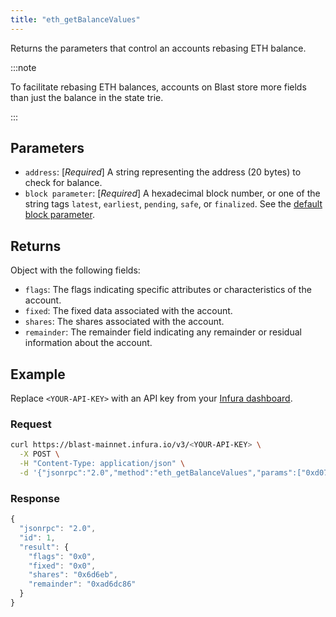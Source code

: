 ```yaml
---
title: "eth_getBalanceValues"
---
```



Returns the parameters that control an accounts rebasing ETH balance.

:::note

To facilitate rebasing ETH balances, accounts on Blast store more fields than just the balance in the state trie.

:::

## Parameters

- `address`: [_Required_] A string representing the address (20 bytes) to check for balance.
- `block parameter`: [_Required_] A hexadecimal block number, or one of the string tags `latest`,
  `earliest`, `pending`, `safe`, or `finalized`.
  See the [default block parameter](https://ethereum.org/en/developers/docs/apis/json-rpc/#default-block).

## Returns

Object with the following fields:

- `flags`: The flags indicating specific attributes or characteristics of the account.
- `fixed`: The fixed data associated with the account.
- `shares`: The shares associated with the account.
- `remainder`: The remainder field indicating any remainder or residual information about the account.

## Example

Replace `<YOUR-API-KEY>` with an API key from your [Infura dashboard](https://infura.io/dashboard).

### Request

<Tabs>
  <TabItem value="cURL">

```bash
curl https://blast-mainnet.infura.io/v3/<YOUR-API-KEY> \
  -X POST \
  -H "Content-Type: application/json" \
  -d '{"jsonrpc":"2.0","method":"eth_getBalanceValues","params":["0xd071acb641553a2e205181a42aa3a8ace97dae6d","latest"],"id":1}'
```

  </TabItem>
  </Tabs>

### Response

<Tabs>
  <TabItem value="JSON">

```js
{
  "jsonrpc": "2.0",
  "id": 1,
  "result": {
    "flags": "0x0",
    "fixed": "0x0",
    "shares": "0x6d6eb",
    "remainder": "0xad6dc86"
  }
}
```

  </TabItem>
</Tabs>
